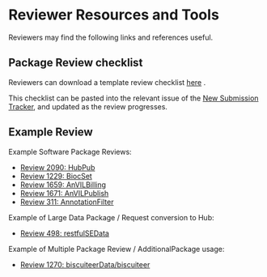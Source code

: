 # Reviewer Resources and Tools {#reviewtools}

Reviewers may find the following links and references useful.


## Package Review checklist {.unnumbered #review-checklist}

Reviewers can download a template review checklist <a href="docs/package-review-checklist.Rmd" target="_blank">here</a> <i class="fas fa-external-link-alt"></i>.

This checklist can be pasted into the relevant issue of the [New Submission Tracker](https://github.com/Bioconductor/Contributions/issues),
and updated as the review progresses.


## Example Review {.unnumbered #review-example}

Example Software Package Reviews:
<ul>
<li>[Review 2090: HubPub](https://github.com/Bioconductor/Contributions/issues/2090)</li>
<li>[Review 1229: BiocSet](https://github.com/Bioconductor/Contributions/issues/1229)</li>
<li>[Review 1659: AnVILBilling](https://github.com/Bioconductor/Contributions/issues/1659)</li>
<li>[Review 1671: AnVILPublish](https://github.com/Bioconductor/Contributions/issues/1671)</li>
<li>[Review 311: AnnotationFilter](https://github.com/Bioconductor/Contributions/issues/311)</li>
</ul>


Example of Large Data Package / Request conversion to Hub:
<ul>
<li>[Review 498: restfulSEData](https://github.com/Bioconductor/Contributions/issues/498)</li>
</ul>


Example of Multiple Package Review / AdditionalPackage usage:
<ul>
<li>[Review 1270: biscuiteerData/biscuiteer](https://github.com/Bioconductor/Contributions/issues/1270)</li>
</ul>
